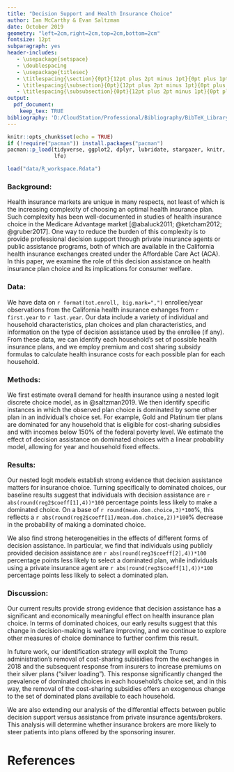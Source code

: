 ```yaml
---
title: "Decision Support and Health Insurance Choice"
author: Ian McCarthy & Evan Saltzman
date: October 2019
geometry: "left=2cm,right=2cm,top=2cm,bottom=2cm"
fontsize: 12pt
subparagraph: yes
header-includes:
   - \usepackage{setspace}
   - \doublespacing
   - \usepackage{titlesec}
   - \titlespacing{\section}{0pt}{12pt plus 2pt minus 1pt}{0pt plus 1pt minus 1pt}
   - \titlespacing{\subsection}{0pt}{12pt plus 2pt minus 1pt}{0pt plus 1pt minus 1pt}
   - \titlespacing{\subsubsection}{0pt}{12pt plus 2pt minus 1pt}{0pt plus 1pt minus 1pt}
output: 
  pdf_document:
    keep_tex: TRUE
bibliography: 'D:/CloudStation/Professional/Bibliography/BibTeX_Library.bib'
---
```


```r
knitr::opts_chunk$set(echo = TRUE)
if (!require("pacman")) install.packages("pacman")
pacman::p_load(tidyverse, ggplot2, dplyr, lubridate, stargazer, knitr, kableExtra,
               lfe)
```

```r
load("data/R_workspace.Rdata")
```
### Background:
Health insurance markets are unique in many respects, not least of which is the increasing complexity of choosing an optimal health insurance plan. Such complexity has been well-documented in studies of health insurance choice in the Medicare Advantage market [@abaluck2011; @ketcham2012; @gruber2017]. One way to reduce the burden of this complexity is to provide professional decision support through private insurance agents or public assistance programs, both of which are available in the California health insurance exchanges created under the Affordable Care Act (ACA). In this paper, we examine the role of this decision assistance on health insurance plan choice and its implications for consumer welfare.

### Data:
We have data on `r format(tot.enroll, big.mark=",")` enrollee/year observations from the California health insurance exhanges from `r first.year` to `r last.year`. Our data include a variety of individual and household characteristics, plan choices and plan characteristics, and information on the type of decision assistance used by the enrollee (if any). From these data, we can identify each household's set of possible health insurance plans, and we employ premium and cost sharing subsidy formulas to calculate health insurance costs for each possible plan for each household.


### Methods:
We first estimate overall demand for health insurance using a nested logit discrete choice model, as in @saltzman2019. We then identify specific instances in which the observed plan choice is dominated by some other plan in an individual's choice set. For example, Gold and Platinum tier plans are dominated for any household that is eligible for cost-sharing subsidies and with incomes below 150% of the federal poverty level. We estimate the effect of decision assistance on dominated choices with a linear probability model, allowing for year and household fixed effects. 


### Results:
Our nested logit models establish strong evidence that decision assistance matters for insurance choice. Turning specifically to dominated choices, our baseline results suggest that individuals with decision assistance are `r abs(round(reg2$coeff[1],4))*100` percentage points less likely to make a dominated choice. On a base of `r round(mean.dom.choice,3)*100`%, this reflects a `r abs(round(reg2$coeff[1]/mean.dom.choice,2))*100`% decrease in the probability of making a dominated choice. 

We also find strong heterogeneities in the effects of different forms of decision assistance. In particular, we find that individuals using publicly provided decision assistance are `r abs(round(reg3$coeff[2],4))*100` percentage points less likely to select a dominated plan, while individuals using a private insurance agent are `r abs(round(reg3$coeff[1],4))*100` percentage points less likely to select a dominated plan. 

### Discussion:
Our current results provide strong evidence that decision assistance has a significant and economically meaningful effect on health insurance plan choice. In terms of dominated choices, our early results suggest that this change in decision-making is welfare improving, and we continue to explore other measures of choice dominance to further confirm this result.

In future work, our identification strategy will exploit the Trump administration's removal of cost-sharing subisidies from the exchanges in 2018 and the subsequent response from insurers to increase premiums on their silver plans ("silver loading"). This response significantly changed the prevalence of dominated choices in each household's choice set, and in this way, the removal of the cost-sharing subsidies offers an exogenous change to the set of dominated plans available to each household. 

We are also extending our analysis of the differential effects between public decision support versus assistance from private insurance agents/brokers. This analysis will determine whether insurance brokers are more likely to steer patients into plans offered by the sponsoring insurer.


<!-- Preliminary results further suggest strong heterogeneities across different types of decision assistance, with insurance-based decision support (i.e., insurance brokers) more likely to steer patients into plans offered by the sponsoring insurer. The steering effect appears sufficiently strong such that individuals using an insurance broker are no less likely to choose a dominated plan than individuals with no decision support. The reduction in prevalence of dominated choices is therefore driven entirely by publicly provided decision assistance. -->

# References